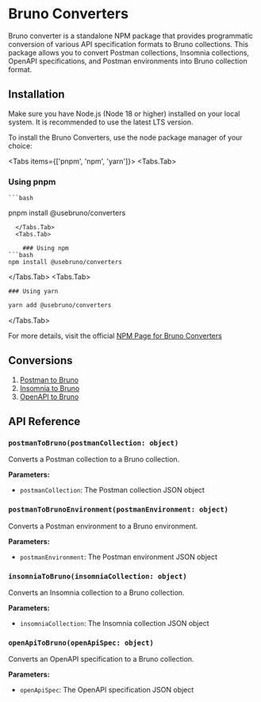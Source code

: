 
# Bruno Converters

Bruno converter is a standalone NPM package that provides programmatic conversion of various API specification formats to Bruno collections. This package allows you to convert Postman collections, Insomnia collections, OpenAPI specifications, and Postman environments into Bruno collection format.

## Installation

<Callout type="info"> 
  Make sure you have Node.js (Node 18 or higher) installed on your local system. It is recommended to use the latest LTS version. 
</Callout>

To install the Bruno Converters, use the node package manager of your choice:

<Tabs items={['pnpm', 'npm', 'yarn']}>
  <Tabs.Tab>
  ### Using pnpm

    ```bash
pnpm install @usebruno/converters
```
  </Tabs.Tab>
  <Tabs.Tab>
    
    ### Using npm
```bash
npm install @usebruno/converters
```

  </Tabs.Tab>
  <Tabs.Tab>
    
    ### Using yarn
```bash
yarn add @usebruno/converters
```
  </Tabs.Tab>
</Tabs>

For more details, visit the official [NPM Page for Bruno Converters](https://www.npmjs.com/package/@usebruno/converters)

## Conversions

1. [Postman to Bruno](./postman-to-bruno)
2. [Insomnia to Bruno](./insomnia-to-bruno)
3. [OpenAPI to Bruno](./openapi-to-bruno)

## API Reference

### `postmanToBruno(postmanCollection: object)`

Converts a Postman collection to a Bruno collection.

**Parameters:**
- `postmanCollection`: The Postman collection JSON object

### `postmanToBrunoEnvironment(postmanEnvironment: object)`

Converts a Postman environment to a Bruno environment.

**Parameters:**
- `postmanEnvironment`: The Postman environment JSON object

### `insomniaToBruno(insomniaCollection: object)`

Converts an Insomnia collection to a Bruno collection.

**Parameters:**
- `insomniaCollection`: The Insomnia collection JSON object

### `openApiToBruno(openApiSpec: object)`

Converts an OpenAPI specification to a Bruno collection.

**Parameters:**
- `openApiSpec`: The OpenAPI specification JSON object